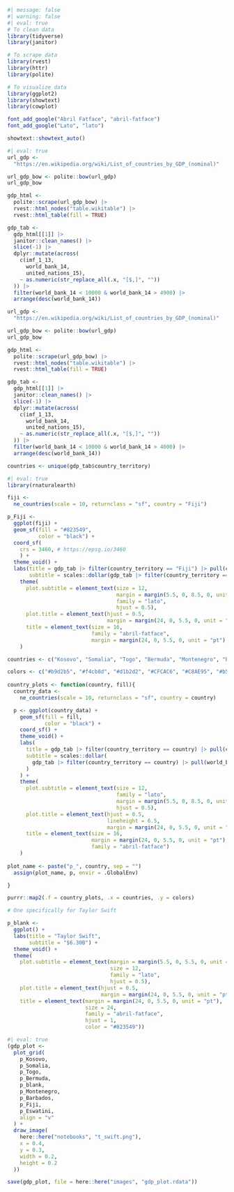 
```r
#| message: false
#| warning: false
#| eval: true
# To clean data
library(tidyverse)
library(janitor)

# To scrape data
library(rvest)
library(httr)
library(polite)

# To visualize data
library(ggplot2)
library(showtext)
library(cowplot)

font_add_google("Abril Fatface", "abril-fatface")
font_add_google("Lato", "lato")

showtext::showtext_auto()
```

```r
#| eval: true
url_gdp <-
  "https://en.wikipedia.org/wiki/List_of_countries_by_GDP_(nominal)"

url_gdp_bow <- polite::bow(url_gdp)
url_gdp_bow

gdp_html <-
  polite::scrape(url_gdp_bow) |>
  rvest::html_nodes("table.wikitable") |>
  rvest::html_table(fill = TRUE) 

gdp_tab <-
  gdp_html[[1]] |>
  janitor::clean_names() |>
  slice(-1) |>
  dplyr::mutate(across(
    c(imf_1_13,
      world_bank_14,
      united_nations_15),
    ~ as.numeric(str_replace_all(.x, "[$,]", ""))
  )) |>
  filter(world_bank_14 < 10000 & world_bank_14 > 4900) |>
  arrange(desc(world_bank_14))

url_gdp <-
  "https://en.wikipedia.org/wiki/List_of_countries_by_GDP_(nominal)"

url_gdp_bow <- polite::bow(url_gdp)
url_gdp_bow

gdp_html <-
  polite::scrape(url_gdp_bow) |>
  rvest::html_nodes("table.wikitable") |>
  rvest::html_table(fill = TRUE) 

gdp_tab <-
  gdp_html[[1]] |>
  janitor::clean_names() |>
  slice(-1) |>
  dplyr::mutate(across(
    c(imf_1_13,
      world_bank_14,
      united_nations_15),
    ~ as.numeric(str_replace_all(.x, "[$,]", ""))
  )) |>
  filter(world_bank_14 < 10000 & world_bank_14 > 4000) |>
  arrange(desc(world_bank_14))

countries <- unique(gdp_tab$country_territory)
```

```r
#| eval: true
library(rnaturalearth)

fiji <- 
  ne_countries(scale = 10, returnclass = "sf", country = "Fiji") 

p_Fiji <-
  ggplot(fiji) +
  geom_sf(fill = "#823549",
          color = "black") +
  coord_sf(
    crs = 3460, # https://epsg.io/3460
    ) +
  theme_void() +
  labs(title = gdp_tab |> filter(country_territory == "Fiji") |> pull(country_territory),
       subtitle = scales::dollar(gdp_tab |> filter(country_territory == "Fiji") |> pull(world_bank_14), big.mark = ".", scale = 1e-3, suffix = "B")) +
    theme(
      plot.subtitle = element_text(size = 12,
                                   margin = margin(5.5, 0, 8.5, 0, unit = "pt"), 
                                   family = "lato",
                                   hjust = 0.5),
      plot.title = element_text(hjust = 0.5,
                                margin = margin(24, 0, 5.5, 0, unit = "pt"), ),
      title = element_text(size = 16,
                           family = "abril-fatface",
                           margin = margin(24, 0, 5.5, 0, unit = "pt"), )
    )

countries <- c("Kosovo", "Somalia", "Togo", "Bermuda", "Montenegro", "Barbados", "Eswatini")

colors <- c("#b9d2b5", "#f4cb8d", "#d1b2d2", "#CFCAC6", "#C8AE95", "#b5e9f6", "#F9B2D0")
  
country_plots <- function(country, fill){
  country_data <-
    ne_countries(scale = 10, returnclass = "sf", country = country)

  p <- ggplot(country_data) +
    geom_sf(fill = fill,
            color = "black") +
    coord_sf() +
    theme_void() +
    labs(
      title = gdp_tab |> filter(country_territory == country) |> pull(country_territory),
      subtitle = scales::dollar(
        gdp_tab |> filter(country_territory == country) |> pull(world_bank_14), big.mark = ".", scale = 1e-3, suffix = "B"
      )
    ) +
    theme(
      plot.subtitle = element_text(size = 12,
                                   family = "lato",
                                   margin = margin(5.5, 0, 8.5, 0, unit = "pt"), 
                                   hjust = 0.5),
      plot.title = element_text(hjust = 0.5,
                                lineheight = 6.5,
                                margin = margin(24, 0, 5.5, 0, unit = "pt")),
      title = element_text(size = 16,
                           margin = margin(24, 0, 5.5, 0, unit = "pt"), 
                           family = "abril-fatface")
    )
  
plot_name <- paste("p_", country, sep = "")
  assign(plot_name, p, envir = .GlobalEnv)

}

purrr::map2(.f = country_plots, .x = countries, .y = colors)

# One specifically for Taylor Swift

p_blank <-
  ggplot() +
  labs(title = "Taylor Swift",
       subtitle = "$6.30B") +
  theme_void() +
  theme(
    plot.subtitle = element_text(margin = margin(5.5, 0, 5.5, 0, unit = "pt"), 
                                 size = 12,
                                 family = "lato",
                                 hjust = 0.5),
    plot.title = element_text(hjust = 0.5,
                              margin = margin(24, 0, 5.5, 0, unit = "pt")),
    title = element_text(margin = margin(24, 0, 5.5, 0, unit = "pt"), 
                         size = 24,
                         family = "abril-fatface",
                         hjust = 1,
                         color = "#823549"))
```

```r
#| eval: true
(gdp_plot <-
  plot_grid(
    p_Kosovo,
    p_Somalia,
    p_Togo,
    p_Bermuda,
    p_blank,
    p_Montenegro,
    p_Barbados,
    p_Fiji,
    p_Eswatini,
    align = "v"
  ) +
  draw_image(
    here::here("notebooks", "t_swift.png"),
    x = 0.4,
    y = 0.3,
    width = 0.2,
    height = 0.2
  ))

save(gdp_plot, file = here::here("images", "gdp_plot.rdata"))
```
